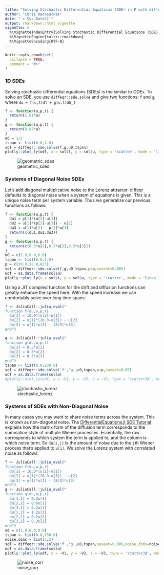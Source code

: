 ```yaml
---
title: "Solving Stochastic Differential Equations (SDE) in R with diffeqr"
author: "Chris Rackauckas"
date: "`r Sys.Date()`"
output: rmarkdown::html_vignette
vignette: >
  %\VignetteIndexEntry{Solving Stochastic Differential Equations (SDE) in R with diffeqr}
  %\VignetteEngine{knitr::rmarkdown}
  %\VignetteEncoding{UTF-8}
---
```


```r
knitr::opts_chunk$set(
  collapse = TRUE,
  comment = "#>"
)
```

### 1D SDEs

Solving stochastic differential equations (SDEs) is the similar to ODEs. To solve an SDE, you use `diffeqr::sde.solve` and give
two functions: `f` and `g`, where `du = f(u,t)dt + g(u,t)dW_t`

```r
f <- function(u,p,t) {
  return(1.01*u)
}
g <- function(u,p,t) {
  return(0.87*u)
}
u0 = 1/2
tspan <- list(0.0,1.0)
sol = diffeqr::sde.solve(f,g,u0,tspan)
plotly::plot_ly(udf, x = sol$t, y = sol$u, type = 'scatter', mode = 'lines')
```

![geometric_sdes](https://user-images.githubusercontent.com/1814174/39020683-9ea22b56-43e2-11e8-97f5-0c2a3ea69a2e.png)

### Systems of Diagonal Noise SDEs

Let's add diagonal multiplicative noise to the Lorenz attractor. diffeqr defaults to diagonal noise when a system of
equations is given. This is a unique noise term per system variable. Thus we generalize our previous functions as
follows:

```R
f <- function(u,p,t) {
  du1 = p[1]*(u[2]-u[1])
  du2 = u[1]*(p[2]-u[3]) - u[2]
  du3 = u[1]*u[2] - p[3]*u[3]
  return(c(du1,du2,du3))
}
g <- function(u,p,t) {
  return(c(0.3*u[1],0.3*u[2],0.3*u[3]))
}
u0 = c(1.0,0.0,0.0)
tspan <- list(0.0,1.0)
p = c(10.0,28.0,8/3)
sol = diffeqr::sde.solve(f,g,u0,tspan,p=p,saveat=0.005)
udf = as.data.frame(sol$u)
plotly::plot_ly(x = sol$t, y = sol$u, type = 'scatter', mode = 'lines')
```

Using a JIT compiled function for the drift and diffusion functions can greatly enhance the speed here.
With the speed increase we can comfortably solve over long time spans:

```R
f <- JuliaCall::julia_eval("
function f(du,u,p,t)
  du[1] = 10.0*(u[2]-u[1])
  du[2] = u[1]*(28.0-u[3]) - u[2]
  du[3] = u[1]*u[2] - (8/3)*u[3]
end")

g <- JuliaCall::julia_eval("
function g(du,u,p,t)
  du[1] = 0.3*u[1]
  du[2] = 0.3*u[2]
  du[3] = 0.3*u[3]
end")
tspan <- list(0.0,100.0)
sol = diffeqr::sde.solve('f','g',u0,tspan,p=p,saveat=0.05)
udf = as.data.frame(sol$u)
#plotly::plot_ly(udf, x = ~V1, y = ~V2, z = ~V3, type = 'scatter3d', mode = 'lines')
```

![stochastic_lorenz](https://user-images.githubusercontent.com/1814174/39019723-216c3210-43df-11e8-82c0-2e676f53e235.png)

### Systems of SDEs with Non-Diagonal Noise

In many cases you may want to share noise terms across the system. This is known as non-diagonal noise. The 
[DifferentialEquations.jl SDE Tutorial](http://docs.juliadiffeq.org/latest/tutorials/sde_example.html#Example-4:-Systems-of-SDEs-with-Non-Diagonal-Noise-1)
explains how the matrix form of the diffusion term corresponds to the summation style of multiple Wiener processes. Essentially,
the row corresponds to which system the term is applied to, and the column is which noise term. So `du[i,j]` is the amount of
noise due to the `j`th Wiener process that's applied to `u[i]`. We solve the Lorenz system with correlated noise as follows:

```R
f <- JuliaCall::julia_eval("
function f(du,u,p,t)
  du[1] = 10.0*(u[2]-u[1])
  du[2] = u[1]*(28.0-u[3]) - u[2]
  du[3] = u[1]*u[2] - (8/3)*u[3]
end")
g <- JuliaCall::julia_eval("
function g(du,u,p,t)
  du[1,1] = 0.3u[1]
  du[2,1] = 0.6u[1]
  du[3,1] = 0.2u[1]
  du[1,2] = 1.2u[2]
  du[2,2] = 0.2u[2]
  du[3,2] = 0.3u[2]
end")
u0 = c(1.0,0.0,0.0)
tspan <- list(0.0,100.0)
noise.dims = list(3,2)
sol = diffeqr::sde.solve('f','g',u0,tspan,saveat=0.005,noise.dims=noise.dims)
udf = as.data.frame(sol$u)
plotly::plot_ly(udf, x = ~V1, y = ~V2, z = ~V3, type = 'scatter3d', mode = 'lines')
```

![noise_corr](https://user-images.githubusercontent.com/1814174/39022036-8958319a-43e8-11e8-849b-c21bcb2ec21e.png)
